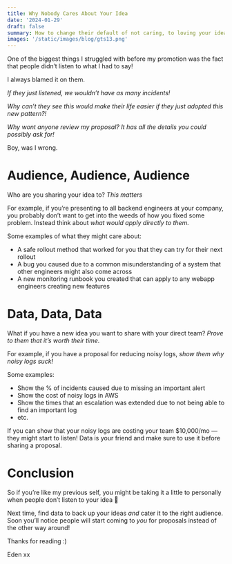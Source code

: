 ```yaml
---
title: Why Nobody Cares About Your Idea
date: '2024-01-29'
draft: false
summary: How to change their default of not caring, to loving your idea
images: '/static/images/blog/gts13.png'
---
```



One of the biggest things I struggled with before my promotion was the fact that people didn’t listen to what I had to say!

I always blamed it on them.

_If they just listened, we wouldn’t have as many incidents!_

_Why can’t they see this would make their life easier if they just adopted this new pattern?!_

_Why wont anyone review my proposal? It has all the details you could possibly ask for!_

Boy, was I wrong.


# Audience, Audience, Audience

Who are you sharing your idea to? _This matters_

For example, if you’re presenting to all backend engineers at your company, you probably don’t want to get into the weeds of how you fixed some problem. Instead think about *what would apply directly to them.*

Some examples of what they might care about:
- A safe rollout method that worked for you that they can try for their next rollout
- A bug you caused due to a common misunderstanding of a system that other engineers might also come across
- A new monitoring runbook you created that can apply to any webapp engineers creating new features


# Data, Data, Data

What if you have a new idea you want to share with your direct team? *Prove to them that it’s worth their time.*

For example, if you have a proposal for reducing noisy logs, *show them why noisy logs suck!*

Some examples:
- Show the % of incidents caused due to missing an important alert
- Show the cost of noisy logs in AWS
- Show the times that an escalation was extended due to not being able to find an important log
- etc.

If you can show that your noisy logs are costing your team $10,000/mo — they might start to listen! Data is your friend and make sure to use it before sharing a proposal.

# Conclusion

So if you’re like my previous self, you might be taking it a little to personally when people don’t listen to your idea 😬

Next time, find data to back up your ideas _and_ cater it to the right audience. Soon you’ll notice people will start coming to _you_ for proposals instead of the other way around!

Thanks for reading :)

Eden xx